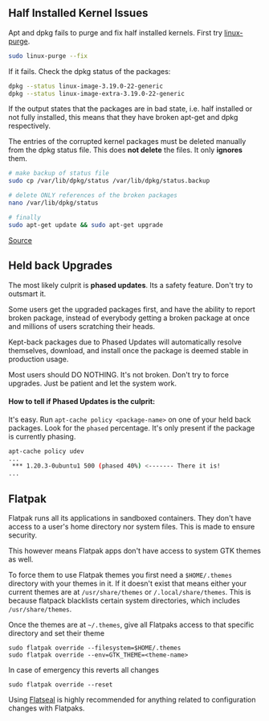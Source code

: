 ## Half Installed Kernel Issues

Apt and dpkg fails to purge and fix half installed kernels. First try [linux-purge](https://launchpad.net/linux-purge/+announcement/15313).

```bash
sudo linux-purge --fix
```

If it fails. Check the dpkg status of the packages:

```bash
dpkg --status linux-image-3.19.0-22-generic
dpkg --status linux-image-extra-3.19.0-22-generic
```

If the output states that the packages are in bad state, i.e. half installed or not fully installed, this means that they have broken apt-get and dpkg respectively.

The entries of the corrupted kernel packages must be deleted manually from the dpkg status file. This does **not delete** the files. It only **ignores** them.

```bash
# make backup of status file
sudo cp /var/lib/dpkg/status /var/lib/dpkg/status.backup

# delete ONLY references of the broken packages
nano /var/lib/dpkg/status

# finally
sudo apt-get update && sudo apt-get upgrade
```

[Source](https://askubuntu.com/questions/650732/apt-fails-to-remove-partially-installed-kernel-and-cant-install-any-other-packa)

## Held back Upgrades

The most likely culprit is **phased updates**. Its a safety feature. Don't try to outsmart it.

Some users get the upgraded packages first, and have the ability to report broken package, instead of everybody getting a broken package at once and millions of users scratching their heads.

Kept-back packages due to Phased Updates will automatically resolve themselves, download, and install once the package is deemed stable in production usage.

Most users should DO NOTHING. It's not broken. Don't try to force upgrades. Just be patient and let the system work.

#### How to tell if Phased Updates is the culprit:

It's easy. Run `apt-cache policy <package-name>` on one of your held back packages. Look for the `phased` percentage. It's only present if the package is currently phasing.

``` bash
apt-cache policy udev
...
 *** 1.20.3-0ubuntu1 500 (phased 40%) <------- There it is!
...
```

## Flatpak

Flatpak runs all its applications in sandboxed containers. They don't have access to a user's home directory nor system files. This is made to ensure security.

This however means Flatpak apps don't have access to system GTK themes as well. 

To force them to use Flatpak themes you first need a `$HOME/.themes` directory with your themes in it. If it doesn't exist that means either your current themes are at `/usr/share/themes` or `/.local/share/themes`. This is because flatpack blacklists certain system directories, which includes `/usr/share/themes`.

Once the themes are at `~/.themes`, give all Flatpaks access to that specific directory and set their theme

``` shell
sudo flatpak override --filesystem=$HOME/.themes
sudo flatpak override --env=GTK_THEME=<theme-name> 
```

In case of emergency this reverts all changes

```
sudo flatpak override --reset
```

Using [Flatseal](https://github.com/tchx84/flatseal) is highly recommended for anything related to configuration changes with Flatpaks.
